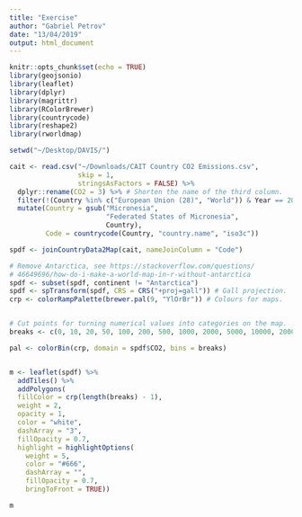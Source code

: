 ```yaml
---
title: "Exercise"
author: "Gabriel Petrov"
date: "13/04/2019"
output: html_document
---
```


```r
knitr::opts_chunk$set(echo = TRUE)
library(geojsonio)
library(leaflet)
library(dplyr)
library(magrittr)
library(RColorBrewer)
library(countrycode)
library(reshape2)
library(rworldmap)
```

```r

setwd("~/Desktop/DAVIS/")

cait <- read.csv("~/Downloads/CAIT Country CO2 Emissions.csv",
                 skip = 1,
                 stringsAsFactors = FALSE) %>%
  dplyr::rename(CO2 = 3) %>% # Shorten the name of the third column.
  filter(!(Country %in% c("European Union (28)", "World")) & Year == 2014) %>%
  mutate(Country = gsub("Micronesia",
                        "Federated States of Micronesia",
                        Country),
         Code = countrycode(Country, "country.name", "iso3c"))

spdf <- joinCountryData2Map(cait, nameJoinColumn = "Code")

# Remove Antarctica, see https://stackoverflow.com/questions/
# 46649696/how-do-i-make-a-world-map-in-r-without-antarctica
spdf <- subset(spdf, continent != "Antarctica")
spdf <- spTransform(spdf, CRS = CRS("+proj=gall")) # Gall projection.
crp <- colorRampPalette(brewer.pal(9, "YlOrBr")) # Colours for maps.


# Cut points for turning numerical values into categories on the map.
breaks <- c(0, 10, 20, 50, 100, 200, 500, 1000, 2000, 5000, 10000, 20000)

pal <- colorBin(crp, domain = spdf$CO2, bins = breaks)


m <- leaflet(spdf) %>%
  addTiles() %>%
  addPolygons(
  fillColor = crp(length(breaks) - 1),
  weight = 2,
  opacity = 1,
  color = "white",
  dashArray = "3",
  fillOpacity = 0.7,
  highlight = highlightOptions(
    weight = 5,
    color = "#666",
    dashArray = "",
    fillOpacity = 0.7,
    bringToFront = TRUE))

m
```

```r

```

